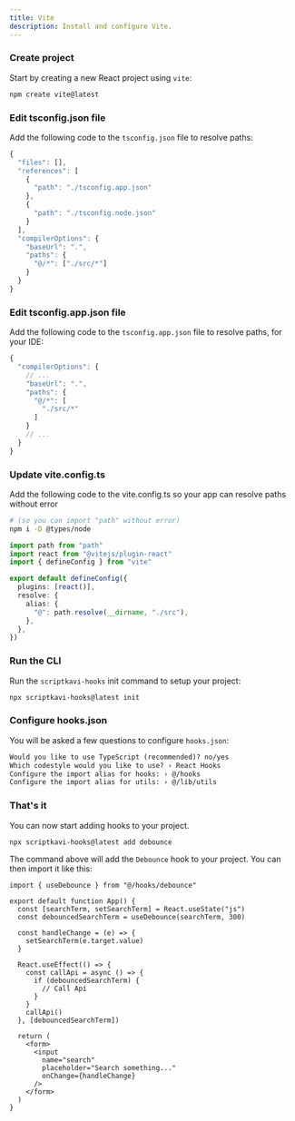 ```yaml
---
title: Vite
description: Install and configure Vite.
---
```


<Steps>

### Create project

Start by creating a new React project using `vite`:

```bash
npm create vite@latest
```

### Edit tsconfig.json file

Add the following code to the `tsconfig.json` file to resolve paths:

```ts {11-16} showLineNumbers
{
  "files": [],
  "references": [
    {
      "path": "./tsconfig.app.json"
    },
    {
      "path": "./tsconfig.node.json"
    }
  ],
  "compilerOptions": {
    "baseUrl": ".",
    "paths": {
      "@/*": ["./src/*"]
    }
  }
}
```

### Edit tsconfig.app.json file

Add the following code to the `tsconfig.app.json` file to resolve paths, for your IDE:

```ts {4-9} showLineNumbers
{
  "compilerOptions": {
    // ...
    "baseUrl": ".",
    "paths": {
      "@/*": [
        "./src/*"
      ]
    }
    // ...
  }
}
```

### Update vite.config.ts

Add the following code to the vite.config.ts so your app can resolve paths without error

```bash
# (so you can import "path" without error)
npm i -D @types/node
```

```typescript
import path from "path"
import react from "@vitejs/plugin-react"
import { defineConfig } from "vite"

export default defineConfig({
  plugins: [react()],
  resolve: {
    alias: {
      "@": path.resolve(__dirname, "./src"),
    },
  },
})
```

### Run the CLI

Run the `scriptkavi-hooks` init command to setup your project:

```bash
npx scriptkavi-hooks@latest init
```

### Configure hooks.json

You will be asked a few questions to configure `hooks.json`:

```txt showLineNumbers
Would you like to use TypeScript (recommended)? no/yes
Which codestyle would you like to use? › React Hooks
Configure the import alias for hooks: › @/hooks
Configure the import alias for utils: › @/lib/utils
```

### That's it

You can now start adding hooks to your project.

```bash
npx scriptkavi-hooks@latest add debounce
```

The command above will add the `Debounce` hook to your project. You can then import it like this:

```tsx {1,6} showLineNumbers
import { useDebounce } from "@/hooks/debounce"

export default function App() {
  const [searchTerm, setSearchTerm] = React.useState("js")
  const debouncedSearchTerm = useDebounce(searchTerm, 300)

  const handleChange = (e) => {
    setSearchTerm(e.target.value)
  }

  React.useEffect(() => {
    const callApi = async () => {
      if (debouncedSearchTerm) {
        // Call Api
      }
    }
    callApi()
  }, [debouncedSearchTerm])

  return (
    <form>
      <input
        name="search"
        placeholder="Search something..."
        onChange={handleChange}
      />
    </form>
  )
}
```

</Steps>

